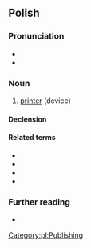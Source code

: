 {{also|drukarką}}
==Polish==

===Pronunciation===
* {{pl-IPA}}
* {{audio|Pl-drukarka.ogg|audio|lang=pl}}

===Noun===
{{pl-noun|f}}

# [[printer]] (device)

====Declension====
{{pl-decl-noun-f}}

====Related terms====
* {{l|pl|drukarnia}}
* {{l|pl|drukarz}}
* {{l|pl|drukować}}
* {{l|pl|drukowany}}

===Further reading===
* {{R:PWN}}

[[Category:pl:Publishing]]